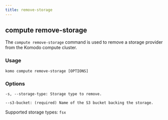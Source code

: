 ```yaml
---
title: remove-storage
---
```


## compute remove-storage

The `compute remove-storage` command is used to remove a storage provider from the Komodo compute cluster.

### Usage

```
komo compute remove-storage [OPTIONS]
```

### Options

```
-s, --storage-type: Storage type to remove.
```

```
--s3-bucket: (required) Name of the S3 bucket backing the storage.
```

Supported storage types: `fsx`
